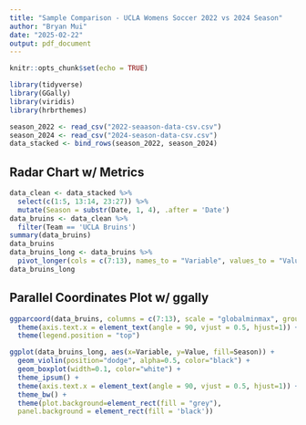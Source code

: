 ```yaml
---
title: "Sample Comparison - UCLA Womens Soccer 2022 vs 2024 Season"
author: "Bryan Mui"
date: "2025-02-22"
output: pdf_document
---
```


```r
knitr::opts_chunk$set(echo = TRUE)
```

```r
library(tidyverse)
library(GGally)
library(viridis)
library(hrbrthemes)
```

```r
season_2022 <- read_csv("2022-seaason-data-csv.csv")
season_2024 <- read_csv("2024-season-data-csv.csv")
data_stacked <- bind_rows(season_2022, season_2024)
```

## Radar Chart w/ Metrics

```r
data_clean <- data_stacked %>%
  select(c(1:5, 13:14, 23:27)) %>%
  mutate(Season = substr(Date, 1, 4), .after = 'Date') 
data_bruins <- data_clean %>%
  filter(Team == 'UCLA Bruins')
summary(data_bruins)
data_bruins
data_bruins_long <- data_bruins %>%
  pivot_longer(cols = c(7:13), names_to = "Variable", values_to = "Value")
data_bruins_long
```



## Parallel Coordinates Plot w/ ggally

```r
ggparcoord(data_bruins, columns = c(7:13), scale = "globalminmax", groupColumn = 2, showPoints = TRUE, title = "Parallel Coordinate Plot, 2022 vs 2024 Bruins", alphaLines = 0.5) + 
  theme(axis.text.x = element_text(angle = 90, vjust = 0.5, hjust=1)) +
  theme(legend.position = "top")
```

```r
ggplot(data_bruins_long, aes(x=Variable, y=Value, fill=Season)) + 
  geom_violin(position="dodge", alpha=0.5, color="black") +
  geom_boxplot(width=0.1, color="white") +
  theme_ipsum() +
  theme(axis.text.x = element_text(angle = 90, vjust = 0.5, hjust=1)) + 
  theme_bw() + 
  theme(plot.background=element_rect(fill = "grey"),
  panel.background = element_rect(fill = 'black'))
```

